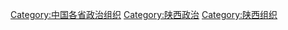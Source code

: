 [[Category:中国各省政治组织|Category:中国各省政治组织]]
[[Category:陕西政治|Category:陕西政治]]
[[Category:陕西组织|Category:陕西组织]]